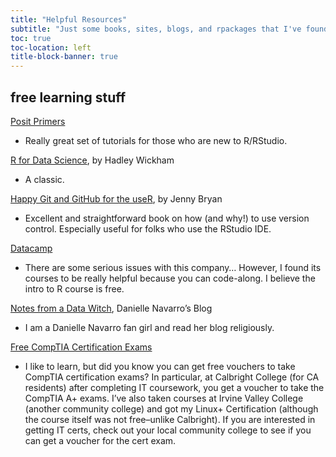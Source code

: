 ```yaml
---
title: "Helpful Resources"
subtitle: "Just some books, sites, blogs, and rpackages that I've found helpful."
toc: true
toc-location: left
title-block-banner: true
---
```


## free learning stuff



[Posit Primers](https://posit.cloud/learn/primers)

  + Really great set of tutorials for those who are new to R/RStudio.
  
[R for Data Science](https://r4ds.had.co.nz/), by Hadley Wickham

  + A classic.

[Happy Git and GitHub for the useR](https://happygitwithr.com/), by Jenny Bryan

  + Excellent and straightforward book on how (and why!) to use version control. Especially useful for folks who use the RStudio IDE. 
  
[Datacamp](https://app.datacamp.com/learn/courses/free-introduction-to-r)

  + There are some serious issues with this company... However, I found its courses to be really helpful because you can code-along. I believe the intro to R course is free.
  
[Notes from a Data Witch](https://blog.djnavarro.net/), Danielle Navarro's Blog

  + I am a Danielle Navarro fan girl and read her blog religiously. 
  
[Free CompTIA Certification Exams](https://www.calbright.org/)

  + I like to learn, but did you know you can get free vouchers to take CompTIA certification exams? In particular, at Calbright College (for CA residents) after completing IT coursework, you get a voucher to take the CompTIA A+ exams. I've also taken courses at Irvine Valley College (another community college) and got my Linux+ Certification (although the course itself was not free--unlike Calbright). If you are interested in getting IT certs, check out your local community college to see if you can get a voucher for the cert exam. 
  


